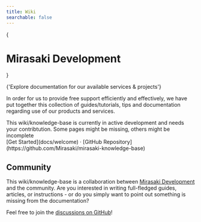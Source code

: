 ```yaml
---
title: Wiki
searchable: false
---
```



{<h1 className="text-center font-extrabold text-5xl mt-8 mb-8">Mirasaki Development</h1>}

<p className="mx-auto mb-10 w-[880px] max-w-full px-4 text-center mb-2 text-lg dark:text-gray-200 text-gray-500 md:!text-2xl">
  {'Explore documentation for our available services & projects'}
</p>

<Projects />

In order for us to provide free support efficiently and effectively, we have put together this collection of guides/tutorials, tips and documentation regarding use of our products and services.

<Callout>
  This wiki/knowledge-base is currently in active development and needs your contribtution. Some pages might be missing, others might be incomplete
</Callout>

<div className="mb-16 mt-16 text-center">
  [Get Started](docs/welcome) ·
  [GitHub Repository](https://github.com/Mirasaki/mirasaki-knowledge-base)
</div>

## Community

This wiki/knowledge-base is a collaboration between [Mirasaki Development](https://mirasaki.dev) and the community. Are you interested in writing full-fledged guides, articles, or instructions - or do you simply want to point out something is missing from the documentation?

Feel free to join the
[discussions on GitHub](https://github.com/Mirasaki/mirasaki-knowledge-base/discussions)!
